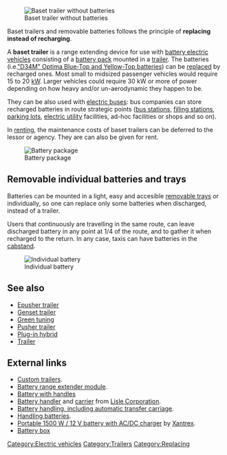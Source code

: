 [[Image:baset_trailer.jpg|thumbnail|Baset trailer without batteries]]

Baset trailers and removable batteries follows the principle of '''replacing instead of recharging'''.

A '''baset trailer''' is a range extending device for use with [[battery electric vehicle]]s consisting of a [[battery pack]] mounted in a [[trailer]].  The batteries (i.e.[http://enviromotors.com/wiki/index.php/Sparrow/Batteries "D34M" Optima Blue-Top and Yellow-Top batteries]) can be [[wikt:replace|replace]]d by recharged ones. Most small to midsized passenger vehicles would require 15 to 20 [[wikipedia:kW|kW]]. Larger vehicles could require 30 kW or more of power depending on how heavy and/or un-aerodynamic they happen to be. 

They can be also used with [[electric bus]]es: bus companies can store recharged batteries in route strategic points ([[wikipedia:bus station|bus station]]s, [[wikipedia:filling station|filling station]]s, [[wikipedia:parking lot|parking lot]]s, [[wikipedia:electric utility|electric utility]] facilities, ad-hoc facilities or shops and so on).

In [[wikipedia:renting|renting]], the maintenance costs of baset trailers can be deferred to the lessor or agency. They are can also be given for rent.

[[Image:Acp tzero dsc00309.jpg|thumbnail|Battery package]]

== Removable individual batteries  and trays ==
Batteries can be mounted in a light, easy and accesible [[removable tray]]s or individually, so one can replace only some batteries when discharged, instead of a trailer.

Users that continuously are travelling in the same route, can leave discharged battery in any point at 1/4 of the route, and to gather it when recharged to the return.  In any case, taxis can have batteries in the [[wikt:cabstand|cabstand]].


[[Image:UL20712.jpg|thumb|Individual battery ]]

==See also==
* [[Epusher trailer]]
* [[Genset trailer]]
* [[Green tuning]]
* [[Pusher trailer]]
* [[Plug-in hybrid]]
* [[Trailer]]
== External links ==
* [http://apple-trailers.com/custom.htm Custom trailers].
* [http://en.wikipedia.org/wiki/Battery_range_extender_module Battery range extender module].
* [http://www.independent-power.com/batteries.htm Battery with handles]
* [http://www.lislecorp.com/tool_detail.cfm?detail=1024 Battery handler] and [http://www.lislecorp.com/tool_detail.cfm?detail=1056 carrier] from [[Lisle Corporation]].
* [http://www.bhs1.com Battery handling, including  automatic transfer carriage].
* [http://www.geocities.com/waynem48/battery/BATTERY6.HTML Handling batteries].
* [http://www.xantrex.com/web/id/63/p/1/pt/10/product.asp Portable 1500 W / 12 V battery with AC/DC charger] by [[Xantrex]].
* [http://www.beevo.com/battery_box.htm Battery box]

{{stub}}

[[Category:Electric vehicles]]
[[Category:Trailers]]
[[Category:Replacing]]